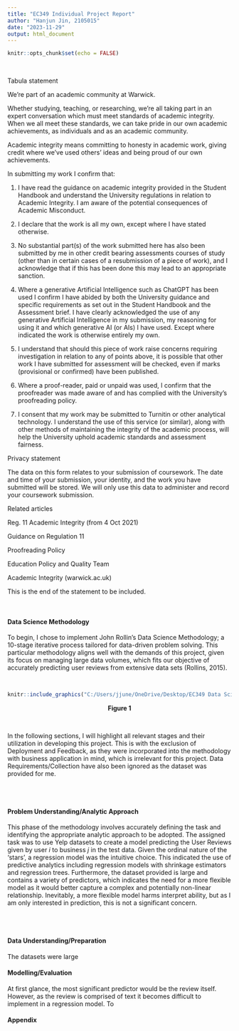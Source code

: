 ```yaml
---
title: "EC349 Individual Project Report"
author: "Hanjun Jin, 2105015"
date: "2023-11-29"
output: html_document
---
```


```r
knitr::opts_chunk$set(echo = FALSE)
```

<br>

Tabula statement

We're part of an academic community at Warwick.

Whether studying, teaching, or researching, we’re all taking part in an expert conversation which must meet standards of academic integrity. When we all meet these standards, we can take pride in our own academic achievements, as individuals and as an academic community.

Academic integrity means committing to honesty in academic work, giving credit where we've used others' ideas and being proud of our own achievements.

In submitting my work I confirm that:

1. I have read the guidance on academic integrity provided in the Student Handbook and understand the University regulations in relation to Academic Integrity. I am aware of the potential consequences of Academic Misconduct.

2. I declare that the work is all my own, except where I have stated otherwise.

3. No substantial part(s) of the work submitted here has also been submitted by me in other credit bearing assessments courses of study (other than in certain cases of a resubmission of a piece of work), and I acknowledge that if this has been done this may lead to an appropriate sanction.

4. Where a generative Artificial Intelligence such as ChatGPT has been used I confirm I have abided by both the University guidance and specific requirements as set out in the Student Handbook and the Assessment brief. I have clearly acknowledged the use of any generative Artificial Intelligence in my submission, my reasoning for using it and which generative AI (or AIs) I have used. Except where indicated the work is otherwise entirely my own.

5. I understand that should this piece of work raise concerns requiring investigation in relation to any of points above, it is possible that other work I have submitted for assessment will be checked, even if marks (provisional or confirmed) have been published.

6. Where a proof-reader, paid or unpaid was used, I confirm that the proofreader was made aware of and has complied with the University’s proofreading policy.

7. I consent that my work may be submitted to Turnitin or other analytical technology. I understand the use of this service (or similar), along with other methods of maintaining the integrity of the academic process, will help the University uphold academic standards and assessment fairness.

Privacy statement

The data on this form relates to your submission of coursework. The date and time of your submission, your identity, and the work you have submitted will be stored. We will only use this data to administer and record your coursework submission.

Related articles

Reg. 11 Academic Integrity (from 4 Oct 2021)

Guidance on Regulation 11

Proofreading Policy  

Education Policy and Quality Team

Academic Integrity (warwick.ac.uk)

This is the end of the statement to be included.

<div style="page-break-after: always;"></div>

<br>

#### **Data Science Methodology**

To begin, I chose to implement John Rollin's Data Science Methodology; a 10-stage iterative process tailored for data-driven problem solving. This particular methodology aligns well with the demands of this project, given its focus on managing large data volumes, which fits our objective of accurately predicting user reviews from extensive data sets (Rollins, 2015).

<br>

```r
knitr::include_graphics("C:/Users/jjune/OneDrive/Desktop/EC349 Data Science for Economists/EC349 Individual Project/Appendix/John Rollin's DS Methodology Figure.jpg")
```
<center>**Figure 1**</center>

<br>

In the following sections, I will highlight all relevant stages and their utilization in developing this project. This is with the exclusion of Deployment and Feedback, as they were incorporated into the methodology with  business application in mind, which is irrelevant for this project. Data Requirements/Collection have also been ignored as the dataset was provided for me. 

<br>
<br>

#### **Problem Understanding/Analytic Approach**

This phase of the methodology involves accurately defining the task and identifying the appropriate analytic approach to be adopted. The assigned task was to use Yelp datasets to create a model predicting the User Reviews given by user *i* to business *j* in the test data. Given the ordinal nature of the 'stars', a regression model was the intuitive choice. This indicated the use of predictive analytics including regression models with shrinkage estimators and regression trees. Furthermore, the dataset provided is large and contains a variety of predictors, which indicates the need for a more flexible model as it would better capture a complex and potentially non-linear relationship. Inevitably, a more flexible model harms interpret ability, but as I am only interested in prediction, this is not a significant concern. 

<br>
<br>

#### **Data Understanding/Preparation**

The datasets were large 



#### **Modelling/Evaluation**

At first glance, the most significant predictor would be the review itself. However, as the review is comprised of text it becomes difficult to implement in a regression model. To 











#### **Appendix**

<br>










